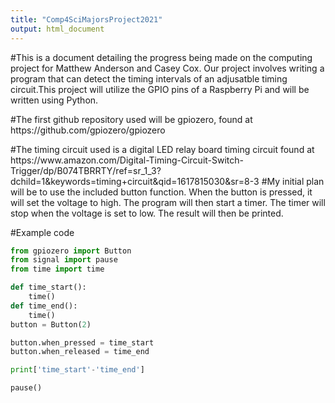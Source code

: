 ---
title: "Comp4SciMajorsProject2021"
output: html_document
---
#This is a document detailing the progress being made on the computing project for Matthew Anderson and Casey Cox. Our project involves writing a program that can detect the timing intervals of an adjusatble timing circuit.This project will utilize the GPIO pins of a Raspberry Pi and will be written using Python. 

#The first github repository used will be gpiozero, found at https://github.com/gpiozero/gpiozero 

#The timing circuit used is a digital LED relay board timing circuit found at https://www.amazon.com/Digital-Timing-Circuit-Switch-Trigger/dp/B074TBRRTY/ref=sr_1_3?dchild=1&keywords=timing+circuit&qid=1617815030&sr=8-3
#My initial plan will be to use the included button function. When the button is pressed, it will set the voltage to high. The program will then start a timer. The timer will stop when the voltage is set to low. The result will then be printed.

#Example code
```{python}
from gpiozero import Button
from signal import pause
from time import time

def time_start():
    time()
def time_end():
    time()
button = Button(2)

button.when_pressed = time_start
button.when_released = time_end

print['time_start'-'time_end']

pause()
```
